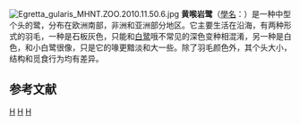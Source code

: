 {{Speciesbox
| taxon = Egretta gularis
| binomial_authority = ([[Louis_Augustin_Guillaume_Bosc|Bosc]], 1792)
| status = LC
| status_system = IUCN3.1
| status_ref = <ref>{{IUCN|id=22729692 |title=''Egretta gularis'' |assessors=[[BirdLife_International|BirdLife International]] |version=2019.3 |year=2016 |accessdate=6 October 2016}}</ref>
|image = Western Reef-Egret (Egretta gularis) (6786523408).jpg
|image_caption = 暗色型
|image2 = Egretta gularis oman1.jpg
|image2_caption = 白色型
| range_map = Egretta_gularis_map.svg
| range_map_caption = 黃喉岩鷺各亞種的分布範圍
}}
[[File:Egretta_gularis_MHNT.ZOO.2010.11.50.6.jpg|thumb]]
'''黄喉岩鹭'''（[[學名|學名]]：{{lang|la|''Egretta gularis''}}）是一种中型个头的鹭，分布在欧洲南部，非洲和亚洲部分地区。它主要生活在沿海，有两种形式的羽毛，一种是石板灰色，只能和[[白鹭|白鹭]]哦不常见的深色变种相混淆，另一种是白色，和小白鹭很像，只是它的喙更黯淡和大一些。除了羽毛颜色外，其个头大小，结构和觅食行为均有差异。

== 参考文献 ==
{{Reflist}}
{{Taxonbar}}
[[Category:白鷺屬|H]]
[[Category:歐洲鳥類|H]]
[[Category:_1792年描述的鸟类|H]]
